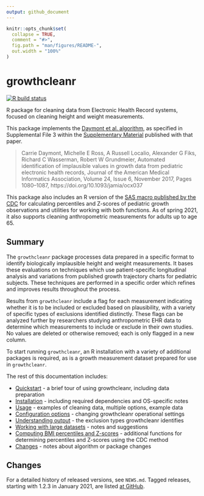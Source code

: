 ```yaml
---
output: github_document
---
```


<!-- README.md is generated from README.Rmd. Please edit that file -->

```r
knitr::opts_chunk$set(
  collapse = TRUE,
  comment = "#>",
  fig.path = "man/figures/README-",
  out.width = "100%"
)
```

# growthcleanr

<!-- badges: start -->

[![R build status](https://github.com/carriedaymont/growthcleanr/workflows/R-CMD-check/badge.svg) ](https://github.com/carriedaymont/growthcleanr/actions)

<!-- badges: end -->

R package for cleaning data from Electronic Health Record systems, focused on
cleaning height and weight measurements.

<a name="cite"></a>
This package implements the
[Daymont et al. algorithm](https://academic.oup.com/jamia/article/24/6/1080/3767271),
as specified in Supplemental File 3 within the
[Supplementary Material](https://academic.oup.com/jamia/article/24/6/1080/3767271#97610899)
published with that paper.

> Carrie Daymont, Michelle E Ross, A Russell Localio, Alexander G Fiks, Richard
> C Wasserman, Robert W Grundmeier, Automated identification of implausible
> values in growth data from pediatric electronic health records, Journal of the
> American Medical Informatics Association, Volume 24, Issue 6, November 2017,
> Pages 1080–1087, https://doi.org/10.1093/jamia/ocx037

This package also includes an R version of the
[SAS macro published by the CDC](https://www.cdc.gov/nccdphp/dnpao/growthcharts/resources/sas.htm)
for calculating percentiles and Z-scores of pediatric growth observations and
utilities for working with both functions. As of spring 2021, it also supports
cleaning anthropometric measurements for adults up to age 65.

## Summary

The `growthcleanr` package processes data prepared in a specific format to identify
biologically implausible height and weight measurements. It bases these evaluations on
techniques which use patient-specific longitudinal analysis and variations from
published growth trajectory charts for pediatric subjects. These techniques are
performed in a specific order which refines and improves results throughout the
process.

Results from `growthcleanr` include a flag for each measurement indicating whether it
is to be included or excluded based on plausibility, with a variety of specific types
of exclusions identified distinctly. These flags can be analyzed further by researchers
studying anthropometric EHR data to determine which measurements to include or exclude
in their own studies. No values are deleted or otherwise removed; each is only flagged
in a new column.

To start running `growthcleanr`, an R installation with a variety of additional
packages is required, as is a growth measurement dataset prepared for use in
`growthcleanr`.

The rest of this documentation includes:

- [Quickstart](articles/quickstart.html) - a brief tour of using growthcleanr, including data
  preparation
- [Installation](articles/installation.html) - including required dependencies and
  OS-specific notes
- [Usage](articles/usage.html) - examples of cleaning data, multiple options, example data
- [Configuration options](articles/configuration.html) - changing growthcleanr operational
  settings
- [Understanding output](articles/output.html) - the exclusion types growthcleanr identifies
- [Working with large datasets](articles/large-data-sets.html) - notes and suggestions
- [Computing BMI percentiles and Z-scores](articles/utilities.html) - additional functions for
  determining percentiles and Z-scores using the CDC method
- [Changes](news/index.html) - notes about algorithm or package changes

## Changes

For a detailed history of released versions, see `NEWS.md`. Tagged releases, starting
with 1.2.3 in January 2021, are listed [at
GitHub](https://github.com/carriedaymont/growthcleanr/releases).
